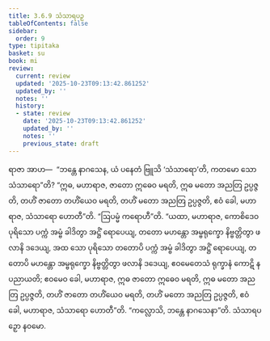 ```yaml
---
title: 3.6.9 သံသာရပဉှ
tableOfContents: false
sidebar:
  order: 9
type: tipitaka
basket: su
book: mi
review:
  current: review
  updated: '2025-10-23T09:13:42.861252'
  updated_by: ''
  notes: ''
  history:
  - state: review
    date: '2025-10-23T09:13:42.861252'
    updated_by: ''
    notes: ''
    previous_state: draft
---
```



<ReviewStatus review={frontmatter.review} showDetails={true} />

<HypothesisAnnotation frontmatter={frontmatter} />

<DynamicBreadcrumb />

<Division number="91" book="mi" e="ch" v="28">

<Paragraph number="424" book="mi">
ရာဇာ အာဟ—  “ဘန္တေ နာဂသေန, ယံ ပနေတံ ဗြူသိ ‘သံသာရော’တိ, ကတမော သော သံသာရော”တိ? “ဣဓ, မဟာရာဇ, ဇာတော ဣဓေဝ မရတိ, ဣဓ မတော အညတြ ဥပ္ပဇ္ဇတိ, တဟိံ ဇာတော တဟိံယေဝ မရတိ, တဟိံ မတော အညတြ ဥပ္ပဇ္ဇတိ, ဧဝံ ခေါ, မဟာရာဇ, သံသာရော ဟောတီ”တိ. “ဩပမ္မံ ကရောဟီ”တိ. “ယထာ, မဟာရာဇ, ကောစိဒေဝ ပုရိသော ပက္ကံ အမ္ဗံ ခါဒိတွာ အဋ္ဌိံ ရောပေယျ, တတော မဟန္တော အမ္ဗရုက္ခော နိဗ္ဗတ္တိတွာ ဖလာနိ ဒဒေယျ, အထ သော ပုရိသော တတောပိ ပက္ကံ အမ္ဗံ ခါဒိတွာ အဋ္ဌိံ ရောပေယျ, တတောပိ မဟန္တော အမ္ဗရုက္ခော နိဗ္ဗတ္တိတွာ ဖလာနိ ဒဒေယျ, ဧဝမေတေသံ ရုက္ခာနံ ကောဋိ န ပညာယတိ; ဧဝမေဝ ခေါ, မဟာရာဇ, ဣဓ ဇာတော ဣဓေဝ မရတိ, ဣဓ မတော အညတြ ဥပ္ပဇ္ဇတိ, တဟိံ ဇာတော တဟိံယေဝ မရတိ, တဟိံ မတော အညတြ ဥပ္ပဇ္ဇတိ, ဧဝံ ခေါ, မဟာရာဇ, သံသာရော ဟောတီ”တိ.
</Paragraph>

<Paragraph number="425" book="mi">
“ကလ္လောသိ, ဘန္တေ နာဂသေနာ”တိ.

</Paragraph>
</Division>

<Paragraph number="426" type="center" book="mi">
သံသာရပဉှော နဝမော.
</Paragraph>